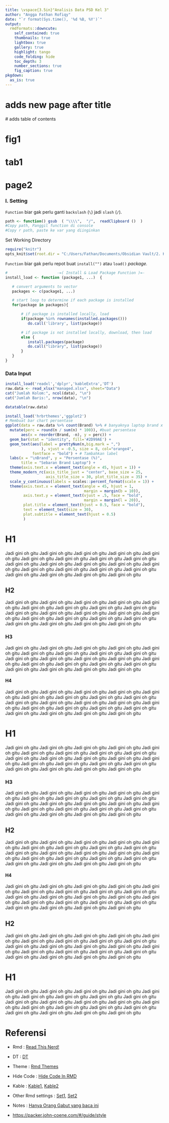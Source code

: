 ```yaml
---
title: \vspace{3.5in}"Analisis Data PSD Kel 3"
author: "Angga Fathan Rofiqy"
date: "`r format(Sys.time(), '%d %B, %Y')`"
output:
  rmdformats::downcute:
    self_contained: true
    thumbnails: true
    lightbox: true
    gallery: true
    highlight: tango
    code_folding: hide
    toc_depth: 3
    number_sections: true
    fig_caption: true
pkgdown:
  as_is: true
---
```


\newpage

# adds new page after title

\tableofcontents \# adds table of contents

\listoffigures

# fig1

\listoftables

# tab1

\newpage

# page2

### I. Setting

`Function` biar gak perlu ganti `backslash` (`\`) jadi `slash` (`/`).

```r
path <- function() gsub  ( "\\\\",  "/",  readClipboard ()  )
#Copy path, Panggil function di console
#Copy r path, paste ke var yang diinginkan
```

Set Working Directory

```r
require("knitr")
opts_knit$set(root.dir = "C:/Users/Fathan/Documents/Obsidian Vault/2. Kuliah/Smt 5/8. Pengantar Sains Data/Proj")
```

`Function` biar gak perlu repot buat `install("")` atau `load()` *package.*

```r
#                      -=( Install & Load Package Function )=-
install_load <- function (package1, ...)  {   

   # convert arguments to vector
   packages <- c(package1, ...)

   # start loop to determine if each package is installed
   for(package in packages){

       # if package is installed locally, load
       if(package %in% rownames(installed.packages()))
          do.call('library', list(package))

       # if package is not installed locally, download, then load
       else {
          install.packages(package)
          do.call("library", list(package))
       }
   } 
}
```

### Data Input

```r
install_load('readxl','dplyr','kableExtra','DT')
raw.data <- read_xlsx("managed.xlsx", sheet="Data")
cat("Jumlah Kolom:", ncol(data), "\n")
cat("Jumlah Baris:", nrow(data), "\n")

datatable(raw.data)
```

```r
install_load('hrbrthemes','ggplot2')
# Membuat bar chart persentase
ggplot(data = raw.data %>% count(Brand) %>% # banyaknya laptop brand x
  mutate(perc = round(n / sum(n) * 100)), #buat persentase
       aes(x = reorder(Brand, -n), y = perc)) +
  geom_bar(stat = "identity", fill='#2D99AE') +
  geom_text(aes(label = prettyNum(n,big.mark = ",")
                ), vjust = -0.5, size = 8, col="orange4", 
            fontface = "bold") + # Tambahkan label
  labs(x = "\nBrand", y = "Persentase (%)", 
       title = "Sebaran Brand Laptop") +
  theme(axis.text.x = element_text(angle = 45, hjust = 1)) +
  theme_modern_rc(axis_title_just = "center", base_size = 25, 
                  axis_title_size = 30, plot_title_size = 35) +
  scale_y_continuous(labels = scales::percent_format(scale = 1)) +
  theme(axis.text.x = element_text(angle = 45, hjust = 1, 
                                   margin = margin(b = 10)),
        axis.text.y = element_text(vjust = .5, face = "bold", 
                                   margin = margin(l = 20)),
        plot.title = element_text(hjust = 0.5, face = "bold"),
        text = element_text(size = 30),
        plot.subtitle = element_text(hjust = 0.5)
        ) 
```

# H1

Jadi gini oh gitu Jadi gini oh gitu Jadi gini oh gitu Jadi gini oh gitu Jadi gini oh gitu Jadi gini oh gitu Jadi gini oh gitu Jadi gini oh gitu Jadi gini oh gitu Jadi gini oh gitu Jadi gini oh gitu Jadi gini oh gitu Jadi gini oh gitu Jadi gini oh gitu Jadi gini oh gitu Jadi gini oh gitu Jadi gini oh gitu Jadi gini oh gitu Jadi gini oh gitu Jadi gini oh gitu Jadi gini oh gitu Jadi gini oh gitu

## H2

Jadi gini oh gitu Jadi gini oh gitu Jadi gini oh gitu Jadi gini oh gitu Jadi gini oh gitu Jadi gini oh gitu Jadi gini oh gitu Jadi gini oh gitu Jadi gini oh gitu Jadi gini oh gitu Jadi gini oh gitu Jadi gini oh gitu Jadi gini oh gitu Jadi gini oh gitu Jadi gini oh gitu Jadi gini oh gitu Jadi gini oh gitu Jadi gini oh gitu Jadi gini oh gitu Jadi gini oh gitu Jadi gini oh gitu Jadi gini oh gitu

### H3

Jadi gini oh gitu Jadi gini oh gitu Jadi gini oh gitu Jadi gini oh gitu Jadi gini oh gitu Jadi gini oh gitu Jadi gini oh gitu Jadi gini oh gitu Jadi gini oh gitu Jadi gini oh gitu Jadi gini oh gitu Jadi gini oh gitu Jadi gini oh gitu Jadi gini oh gitu Jadi gini oh gitu Jadi gini oh gitu Jadi gini oh gitu Jadi gini oh gitu Jadi gini oh gitu Jadi gini oh gitu Jadi gini oh gitu Jadi gini oh gitu

#### H4

Jadi gini oh gitu Jadi gini oh gitu Jadi gini oh gitu Jadi gini oh gitu Jadi gini oh gitu Jadi gini oh gitu Jadi gini oh gitu Jadi gini oh gitu Jadi gini oh gitu Jadi gini oh gitu Jadi gini oh gitu Jadi gini oh gitu Jadi gini oh gitu Jadi gini oh gitu Jadi gini oh gitu Jadi gini oh gitu Jadi gini oh gitu Jadi gini oh gitu Jadi gini oh gitu Jadi gini oh gitu Jadi gini oh gitu Jadi gini oh gitu

# H1

Jadi gini oh gitu Jadi gini oh gitu Jadi gini oh gitu Jadi gini oh gitu Jadi gini oh gitu Jadi gini oh gitu Jadi gini oh gitu Jadi gini oh gitu Jadi gini oh gitu Jadi gini oh gitu Jadi gini oh gitu Jadi gini oh gitu Jadi gini oh gitu Jadi gini oh gitu Jadi gini oh gitu Jadi gini oh gitu Jadi gini oh gitu Jadi gini oh gitu Jadi gini oh gitu Jadi gini oh gitu Jadi gini oh gitu Jadi gini oh gitu

### H3

Jadi gini oh gitu Jadi gini oh gitu Jadi gini oh gitu Jadi gini oh gitu Jadi gini oh gitu Jadi gini oh gitu Jadi gini oh gitu Jadi gini oh gitu Jadi gini oh gitu Jadi gini oh gitu Jadi gini oh gitu Jadi gini oh gitu Jadi gini oh gitu Jadi gini oh gitu Jadi gini oh gitu Jadi gini oh gitu Jadi gini oh gitu Jadi gini oh gitu Jadi gini oh gitu Jadi gini oh gitu Jadi gini oh gitu Jadi gini oh gitu

## H2

Jadi gini oh gitu Jadi gini oh gitu Jadi gini oh gitu Jadi gini oh gitu Jadi gini oh gitu Jadi gini oh gitu Jadi gini oh gitu Jadi gini oh gitu Jadi gini oh gitu Jadi gini oh gitu Jadi gini oh gitu Jadi gini oh gitu Jadi gini oh gitu Jadi gini oh gitu Jadi gini oh gitu Jadi gini oh gitu Jadi gini oh gitu Jadi gini oh gitu Jadi gini oh gitu Jadi gini oh gitu Jadi gini oh gitu Jadi gini oh gitu

#### H4

Jadi gini oh gitu Jadi gini oh gitu Jadi gini oh gitu Jadi gini oh gitu Jadi gini oh gitu Jadi gini oh gitu Jadi gini oh gitu Jadi gini oh gitu Jadi gini oh gitu Jadi gini oh gitu Jadi gini oh gitu Jadi gini oh gitu Jadi gini oh gitu Jadi gini oh gitu Jadi gini oh gitu Jadi gini oh gitu Jadi gini oh gitu Jadi gini oh gitu Jadi gini oh gitu Jadi gini oh gitu Jadi gini oh gitu Jadi gini oh gitu

## H2

Jadi gini oh gitu Jadi gini oh gitu Jadi gini oh gitu Jadi gini oh gitu Jadi gini oh gitu Jadi gini oh gitu Jadi gini oh gitu Jadi gini oh gitu Jadi gini oh gitu Jadi gini oh gitu Jadi gini oh gitu Jadi gini oh gitu Jadi gini oh gitu Jadi gini oh gitu Jadi gini oh gitu Jadi gini oh gitu Jadi gini oh gitu Jadi gini oh gitu Jadi gini oh gitu Jadi gini oh gitu Jadi gini oh gitu Jadi gini oh gitu

# H1

Jadi gini oh gitu Jadi gini oh gitu Jadi gini oh gitu Jadi gini oh gitu Jadi gini oh gitu Jadi gini oh gitu Jadi gini oh gitu Jadi gini oh gitu Jadi gini oh gitu Jadi gini oh gitu Jadi gini oh gitu Jadi gini oh gitu Jadi gini oh gitu Jadi gini oh gitu Jadi gini oh gitu Jadi gini oh gitu Jadi gini oh gitu Jadi gini oh gitu Jadi gini oh gitu Jadi gini oh gitu Jadi gini oh gitu Jadi gini oh gitu

# Referensi

-   Rmd : [Read This Nerd!](https://bookdown.org/yihui/rmarkdown-cookbook/kableextra.html)

-   DT : [DT](https://rstudio.github.io/DT/)

-   Theme : [Rmd Themes](https://cran.r-project.org/web/packages/rmdformats/readme/README.html)

-   Hide Code : [Hide Code In RMD](https://bookdown.org/yihui/rmarkdown-cookbook/fold-show.html)

-   Kable : [Kable1](https://cran.r-project.org/web/packages/kableExtra/vignettes/awesome_table_in_html.html), [Kable2](https://haozhu233.github.io/kableExtra/kableExtra_in_other_HTML_themes.html)

-   Other Rmd settings : [Set1](https://stackoverflow.com/questions/23957278/how-to-add-table-of-contents-in-rmarkdown), [Set2](https://www.overleaf.com/learn/latex/Table_of_contents)

-   Notes : [Hanya Orang Gabut yang baca ini](https://github.com/Zen-Rofiqy/STA1381-PSD/blob/main/Proj/Curhat.txt)

-   <https://packer.john-coene.com/#/guide/style>
